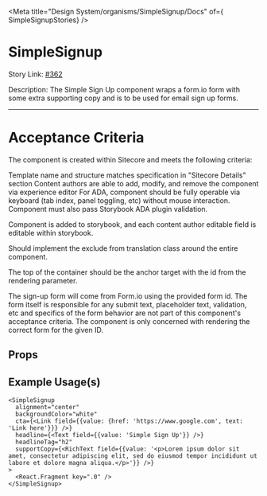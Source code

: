 
<Meta title="Design System/organisms/SimpleSignup/Docs" of={ SimpleSignupStories} />

# SimpleSignup

Story Link: [#362](https://github.com/ahc-digital/migration-planning-tracking/issues/362)

Description: The Simple Sign Up component wraps a form.io form with some extra supporting copy and is to be used for email sign up forms.

---
# Acceptance Criteria
The component is created within Sitecore and meets the following criteria:

Template name and structure matches specification in "Sitecore Details" section
Content authors are able to add, modify, and remove the component via experience editor
For ADA, component should be fully operable via keyboard (tab index, panel toggling, etc) without mouse interaction. Component must also pass Storybook ADA plugin validation.

Component is added to storybook, and each content author editable field is editable within storybook.

Should implement the exclude from translation class around the entire component.

The top of the container should be the anchor target with the id from the rendering parameter.

The sign-up form will come from Form.io using the provided form id. The form itself is responsible for any submit text, placeholder text, validation, etc and specifics of the form behavior are not part of this component's acceptance criteria. The component is only concerned with rendering the correct form for the given ID.

<Stories />

## Props
<Controls />


## Example Usage(s)
```tsx
<SimpleSignup
  alignment="center"
  backgroundColor="white"
  cta={<Link field={{value: {href: 'https://www.google.com', text: 'Link here'}}} />}
  headline={<Text field={{value: 'Simple Sign Up'}} />}
  headlineTag="h2"
  supportCopy={<RichText field={{value: '<p>Lorem ipsum dolor sit amet, consectetur adipiscing elit, sed do eiusmod tempor incididunt ut labore et dolore magna aliqua.</p>'}} />}
>
  <React.Fragment key=".0" />
</SimpleSignup>
```
